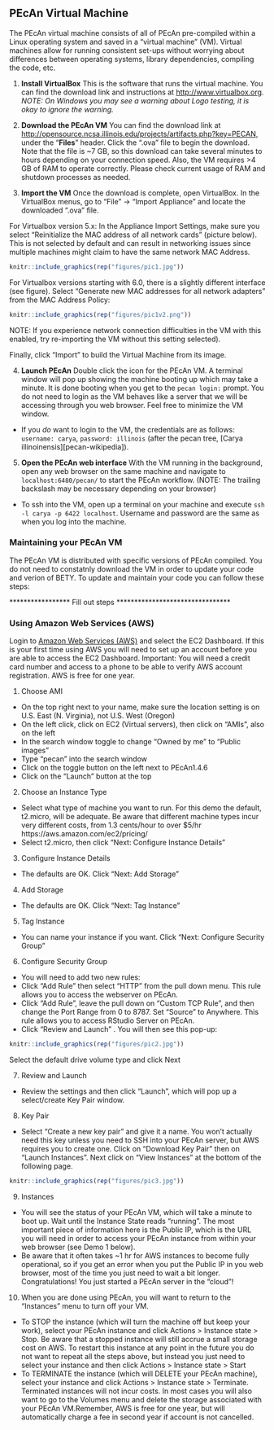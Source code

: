 ## PEcAn Virtual Machine {#pecanvm}

The PEcAn virtual machine consists of all of PEcAn pre-compiled within a Linux operating system and saved in a "virtual machine" (VM). Virtual machines allow for running consistent set-ups without worrying about differences between operating systems, library dependencies, compiling the code, etc.

1. **Install VirtualBox** This is the software that runs the virtual machine. You can find the download link and instructions at [http://www.virtualbox.org](http://www.virtualbox.org). *NOTE: On Windows you may see a warning about Logo testing, it is okay to ignore the warning.*
  
2. **Download the PEcAn VM** You can find the download link at [http://opensource.ncsa.illinois.edu/projects/artifacts.php?key=PECAN](http://opensource.ncsa.illinois.edu/projects/artifacts.php?key=PECAN), under the "**Files**" header. Click the ".ova" file to begin the download. Note that the file is ~7 GB, so this download can take several minutes to hours depending on your connection speed. Also, the VM requires >4 GB of RAM to operate correctly. Please check current usage of RAM and shutdown processes as needed.

3. **Import the VM** Once the download is complete, open VirtualBox. In the VirtualBox menus, go to "File" → "Import Appliance" and locate the downloaded ".ova" file. 


For Virtualbox version 5.x: In the Appliance Import Settings, make sure you select "Reinitialize the MAC address of all network cards" (picture below). This is not selected by default and can result in networking issues since multiple machines might claim to have the same network MAC Address. 

```r
knitr::include_graphics(rep("figures/pic1.jpg"))
```

For Virtualbox versions starting with 6.0, there is a slightly different interface (see figure). Select "Generate new MAC addresses for all network adapters" from the MAC Address Policy:
  
  ```r
knitr::include_graphics(rep("figures/pic1v2.png"))
```

NOTE: If you experience network connection difficulties in the VM with this enabled, try re-importing the VM without this setting selected). 

Finally, click "Import" to build the Virtual Machine from its image.

4. **Launch PEcAn** Double click the icon for the PEcAn VM. A terminal window will pop up showing the machine booting up which may take a minute. It is done booting when you get to the `pecan login:` prompt. You do not need to login as the VM behaves like a server that we will be accessing through you web browser. Feel free to minimize the VM window.

* If you _do_ want to login to the VM, the credentials are as follows: `username: carya`, `password: illinois` (after the pecan tree, [Carya illinoinensis][pecan-wikipedia]).

5. **Open the PEcAn web interface** With the VM running in the background, open any web browser on the same machine and navigate to `localhost:6480/pecan/` to start the PEcAn workflow. (NOTE: The trailing backslash may be necessary depending on your browser)

* To ssh into the VM, open up a terminal on your machine and execute `ssh -l carya -p 6422 localhost`. Username and password are the same as when you log into the machine.

### Maintaining your PEcAn VM

The PEcAn VM is distributed with specific versions of PEcAn compiled. You do not need to constatnly download the VM in order to update your code and verion of BETY. To update and maintain your code you can follow these steps:

***************** Fill out steps ********************************


### Using Amazon Web Services (AWS) {#awsvm}

Login to [Amazon Web Services (AWS)](http://console.aws.amazon.com/) and select the EC2 Dashboard. If this is your first time using AWS you will need to set up an account before you are able to access the EC2 Dashboard. Important: You will need a credit card number and access to a phone to be able to verify AWS account registration. AWS is free for one year.

1.  Choose AMI
+ On the top right next to your name, make sure the location setting is on U.S. East (N. Virginia), not U.S. West (Oregon)
+	On the left click, click on EC2 (Virtual servers), then click on “AMIs”, also on the left
+	In the search window toggle to change “Owned by me” to “Public images”
+	Type “pecan” into the search window
+	Click on the toggle button on the left next to PEcAn1.4.6
+	Click on the “Launch” button at the top
2.	Choose an Instance Type
+	Select what type of machine you want to run. For this demo the default, t2.micro, will be adequate. Be aware that different machine types incur very different costs, from 1.3 cents/hour to over \$5/hr https://aws.amazon.com/ec2/pricing/   
  + Select t2.micro, then click “Next: Configure Instance Details”
3.	Configure Instance Details
+	The defaults are OK. Click “Next: Add Storage”
4.	Add Storage
+	The defaults are OK. Click “Next: Tag Instance”
5.	Tag Instance
+	You can name your instance if you want. Click “Next: Configure Security Group”
6.	Configure Security Group
+	You will need to add two new rules:
  + Click “Add Rule” then select “HTTP” from the pull down menu. This rule allows you to access the webserver on PEcAn.
+	Click “Add Rule”, leave the pull down on “Custom TCP Rule”, and then change the Port Range from 0 to 8787. Set “Source” to Anywhere. This rule allows you to access RStudio Server on PEcAn.
+	Click “Review and Launch”  . You will then see this pop-up:
  
  ```r
knitr::include_graphics(rep("figures/pic2.jpg"))
```    

Select the default drive volume type and click Next

7.  Review and Launch
+  Review the settings and then click “Launch”, which will pop up a select/create Key Pair window.
8.	Key Pair
+	Select “Create a new key pair” and give it a name. You won’t actually need this key unless you need to SSH into your PEcAn server, but AWS requires you to create one. Click on “Download Key Pair” then on “Launch Instances”. Next click on “View Instances” at the bottom of the following page.


```r
knitr::include_graphics(rep("figures/pic3.jpg"))
```

9.	Instances
+  You will see the status of your PEcAn VM, which will take a minute to boot up. Wait until the Instance State reads “running”. The most important piece of information here is the Public IP, which is the URL you will need in order to access your PEcAn instance from within your web browser (see Demo 1 below).
+  Be aware that it often takes ~1 hr for AWS instances to become fully operational, so if you get an error when you put the Public IP in you web browser, most of the time you just need to wait a bit longer.
Congratulations! You just started a PEcAn server in the “cloud”!
  
  10. When you are done using PEcAn, you will want to return to the “Instances” menu to turn off your VM.
+ To STOP the instance (which will turn the machine off but keep your work), select your PEcAn instance and click Actions > Instance state > Stop. Be aware that a stopped instance will still accrue a small storage cost on AWS. To restart this instance at any point in the future you do not want to repeat all the steps above, but instead you just need to select your instance and then click Actions > Instance state > Start
+	To TERMINATE the instance (which will DELETE your PEcAn machine), select your instance and click Actions > Instance state > Terminate. Terminated instances will not incur costs. In most cases you will also want to go to the Volumes menu and delete the storage associated with your PEcAn VM.Remember, AWS is free for one year, but will automatically charge a fee in second year if account is not cancelled.

